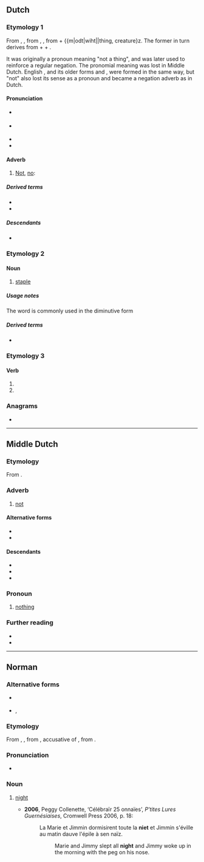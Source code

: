 {{also|Niet|niet-|niệt}}
==Dutch==

===Etymology 1===
From {{inh|nl|dum|niwet}}, {{m|dum|niet}}, from {{inh|nl|odt|*niowiht}}, {{m|odt|niewiht}}, from {{m|odt|nio||never}} + {{m|odt|wiht||thing, creature}z. The former in turn derives from {{der|nl|gem-pro|*ne||not}} + {{m|gem-pro|*aiw-||ever}} + {{m|gem-pro|*wihtą||thing}}.

It was originally a pronoun meaning "not a thing", and was later used to reinforce a regular negation. The pronomial meaning was lost in Middle Dutch. English {{m|en|not}}, and its older forms {{m|en|naught}} and {{m|en|nought}}, were formed in the same way, but "not" also lost its sense as a pronoun and became a negation adverb as in Dutch.

====Pronunciation====
* {{IPA|nl|/nit/}} {{a|standard}}
* {{IPA|nl|/ni/}} {{a|often, in fast speech}}
* {{rhymes|nl|it}}
* {{audio|nl|Nl-niet.ogg|audio}}

====Adverb====
{{nl-adv}}

# [[not|Not]], [[no]]: {{non-gloss definition|used to express negation.}}
#: {{ux|nl|'''Niet''' storen!|Do '''not''' disturb!}}
#: {{ux|nl|Dat is '''niet''' waar.|That is '''not''' true.}}
#: {{ant|nl|wel}}

=====Derived terms=====
* {{l|nl|niet eens}}
* {{l|nl|nog niet}}

=====Descendants=====
* {{desc|af|nie}}

===Etymology 2===
{{rfe|nl}}

====Noun====
{{nl-noun|f|-en|nietje}}

# [[staple]]

=====Usage notes=====
The word is commonly used in the diminutive form

=====Derived terms=====
* {{l|nl|nietmachine}}

===Etymology 3===
{{nonlemma}}

====Verb====
{{head|nl|verb form}}

# {{nl-verb form of|p=123|n=sg|t=pres|m=ind|nieten}}
# {{nl-verb form of|m=imp|nieten}}

===Anagrams===
* {{l|nl|tien}}

----

==Middle Dutch==

===Etymology===
From {{inh|dum|odt|niewiht}}.

===Adverb===
{{dum-adv}}

# [[not]]

====Alternative forms====
* {{l|dum|nicht}}
* {{l|dum|niewet}}

====Descendants====
* {{desc|nl|niet}}
* {{desc|gmw-jdt|nît}}
* {{desc|li|neet}}

===Pronoun===
{{head|dum|pronoun}}

# [[nothing]]

===Further reading===
* {{R:VMNW|ID43052|III}}
* {{R:MNW|32544|I}}

----

==Norman==
{{wikipedia|Nyit|lang=nrf}}

===Alternative forms===
* {{l|nrf|nyit}} {{qualifier|continental Normandy}}
* {{l|nrf|gniet}}, {{l|nrf|gniaette}} {{qualifier|Guernsey}}

===Etymology===
From {{inh|nrf|fro|noit}}, {{m|fro|nuit}}, from {{inh|nrf|la|noctem}}, accusative of {{m|la|nox}}, from {{inh|nrf|ine-pro|*nókʷts}}.

===Pronunciation===
* {{audio|nrf|Jer-niet.ogg|Audio (Jersey)}}

===Noun===
{{nrf-noun|f}}

# {{lb|nrf|Jersey|Guernsey}} [[night]]
#* '''2006''', Peggy Collenette, ‘Célébraïr 25 onnaïes’, ''P'tites Lures Guernésiaises'', Cromwell Press 2006, p. 18:
#*: La Marie et Jimmin dormisirent toute la '''niet''' et Jimmin s'éville au matin dauve l'épile à sen naïz.
#*:: Marie and Jimmy slept all '''night''' and Jimmy woke up in the morning with the peg on his nose.

{{topics|nrf|Time}}